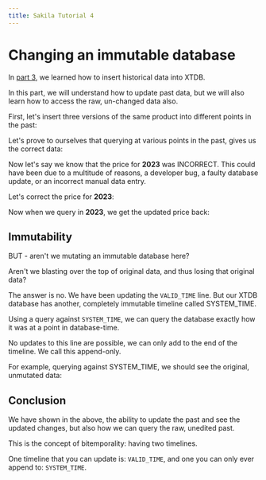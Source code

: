 ```yaml
---
title: Sakila Tutorial 4
---
```



# Changing an immutable database

In [part 3](/tutorials/sakila-3), we learned how to insert historical data into XTDB.

In this part, we will understand how to update past data, but we will also learn how to access the raw, un-changed data also.

First, let's insert three versions of the same product into different points in the past:

<Fiddle magicContext="my-context">
  <Txs txs="INSERT INTO product (xt$id, name, price, xt$valid_from)
            VALUES
            (1, 'Pendleton Electric Bicycle', 300, TIMESTAMP '2022-01-01 00:00:00')" />
  <Txs txs="INSERT INTO product (xt$id, name, price, xt$valid_from)
            VALUES
            (1, 'Pendleton Electric Bicycle', 400, TIMESTAMP '2023-01-01 00:00:00')" />
  <Txs txs="INSERT INTO product (xt$id, name, price, xt$valid_from)
            VALUES
            (1, 'Pendleton Electric Bicycle', 500, TIMESTAMP '2024-01-01 00:00:00')" />
  <Query hidden={true} q="SELECT * FROM xt$txs ORDER BY xt$txs.xt$tx_time" />
</Fiddle>

Let's prove to ourselves that querying at various points in the past, gives us the correct data:

<Fiddle magicContext="my-context">
  <Query q="SELECT * FROM product FOR VALID_TIME AS OF DATE '2022-01-02'" />
</Fiddle>

<Fiddle magicContext="my-context">
  <Query q="SELECT * FROM product FOR VALID_TIME AS OF DATE '2023-01-02'" />
</Fiddle>

<Fiddle magicContext="my-context">
  <Query q="SELECT * FROM product FOR VALID_TIME AS OF DATE '2024-01-02'" />
</Fiddle>

Now let's say we know that the price for **2023** was INCORRECT. This could have been due to a multitude of reasons, a developer bug, a faulty database update, or an incorrect manual data entry.

Let's correct the price for **2023**:

<Fiddle magicContext="my-context">
  <Txs txs={
`INSERT INTO product (xt$id, name, price, xt$valid_from, xt$valid_to)
VALUES
(1, 'Pendleton Electric Bicycle', 350,
 TIMESTAMP '2023-01-01 00:00:00',
 TIMESTAMP '2024-01-01 00:00:00')`} />
  <Query hidden={true} q="SELECT * FROM xt$txs ORDER BY xt$txs.xt$tx_time DESC LIMIT 1" />
</Fiddle>

Now when we query in **2023**, we get the updated price back:

<Fiddle magicContext="my-context">
  <Query q="SELECT * FROM product FOR VALID_TIME AS OF DATE '2023-01-02'" />
</Fiddle>

## Immutability

BUT - aren't we mutating an immutable database here?

Aren't we blasting over the top of original data, and thus losing that original data?

The answer is no. We have been updating the `VALID_TIME` line. But our XTDB database has another, completely immutable timeline called SYSTEM_TIME.

Using a query against `SYSTEM_TIME`, we can query the database exactly how it was at a point in database-time.

No updates to this line are possible, we can only add to the end of the timeline. We call this append-only.

For example, querying against SYSTEM_TIME, we should see the original, unmutated data:

<Fiddle magicContext="my-context">
  <Query q="SELECT product.*,
            product.xt$system_from,
            product.xt$system_to,
            product.xt$valid_from,
            product.xt$valid_to
            FROM product FOR ALL SYSTEM_TIME FOR ALL VALID_TIME" />
</Fiddle>

## Conclusion

We have shown in the above, the ability to update the past and see the updated changes, but also how we can query the raw, unedited past.

This is the concept of bitemporality: having two timelines.

One timeline that you can update is: `VALID_TIME`, and one you can only ever append to: `SYSTEM_TIME`.

